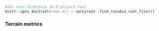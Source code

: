 ```r
#Set root directory to R project root
knitr::opts_knit$set(root.dir = rprojroot::find_rstudio_root_file())
```


### Terrain metrics {-}

```js

```

